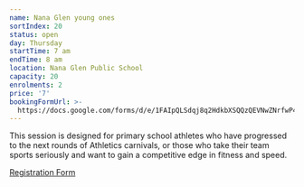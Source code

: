 ```yaml
---
name: Nana Glen young ones
sortIndex: 20
status: open
day: Thursday
startTime: 7 am
endTime: 8 am
location: Nana Glen Public School
capacity: 20
enrolments: 2
price: '7'
bookingFormUrl: >-
  https://docs.google.com/forms/d/e/1FAIpQLSdqj8q2HdkbXSQQzQEVNwZNrfwP4xN2bTWkQioRdsAtZ66d7w/viewform?usp=header
---
```

This session is designed for primary school athletes who have progressed to the next rounds of Athletics carnivals, or those who take their team sports seriously and want to gain a competitive edge in fitness and speed.

[Registration Form](https://docs.google.com/forms/d/e/1FAIpQLSdqj8q2HdkbXSQQzQEVNwZNrfwP4xN2bTWkQioRdsAtZ66d7w/viewform?usp=header)
